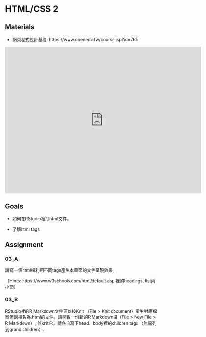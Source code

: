 # HTML/CSS 2 {#htmlcss3}

## Materials

  * 網頁程式設計基礎: https://www.openedu.tw/course.jsp?id=765

<iframe src="https://player.vimeo.com/video/395867813" width="640" height="480" frameborder="0" allow="autoplay; fullscreen" allowfullscreen></iframe>

## Goals

  * 如何在RStudio裡打html文件。
  
  * 了解html tags
  
  
## Assignment

### 03_A

請寫一個html檔利用不同tags產生本章節的文字呈現效果。

（Hints: https://www.w3schools.com/html/default.asp 裡的headings, list兩小節）

### 03_B

RStudio裡的R Markdown文件可以按Knit （File > Knit document）產生對應檔案但副檔名為.html的文件。請開啟一份新的R Markdown檔（File > New File > R Markdown）, 並knit它。請各自寫下head、body裡的children tags （無需列到grand children）.
